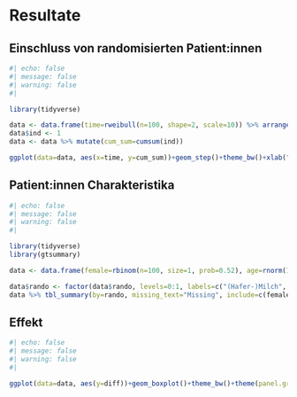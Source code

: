 # Resultate

## Einschluss von randomisierten Patient:innen

```r
#| echo: false
#| message: false
#| warning: false
#| 

library(tidyverse)

data <- data.frame(time=rweibull(n=100, shape=2, scale=10)) %>% arrange(time)
data$ind <- 1
data <- data %>% mutate(cum_sum=cumsum(ind))

ggplot(data=data, aes(x=time, y=cum_sum))+geom_step()+theme_bw()+xlab("Zeit seit erster Randomisierung in Stunden")+ylab("Anzahl Patient:innen randomisiert")
```

## Patient:innen Charakteristika

```r
#| echo: false
#| message: false
#| warning: false
#| 

library(tidyverse)
library(gtsummary)

data <- data.frame(female=rbinom(n=100, size=1, prob=0.52), age=rnorm(100, mean=35, sd=20), rando=rbinom(n=100, size=1, prob=0.5), diff=rnorm(n=100, mean=0, sd=2))

data$rando <- factor(data$rando, levels=0:1, labels=c("(Hafer-)Milch", "Schokoladenpulver+(Hafer-)Milch"))
data %>% tbl_summary(by=rando, missing_text="Missing", include=c(female, age)) %>% add_p()
```

## Effekt

```r
#| echo: false
#| message: false
#| warning: false
#| 

ggplot(data=data, aes(y=diff))+geom_boxplot()+theme_bw()+theme(panel.grid.minor = element_blank())
```
